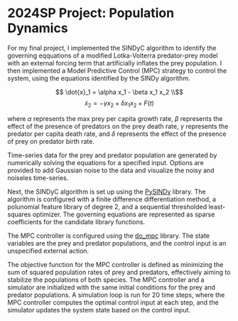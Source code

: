 # 2024SP Project: Population Dynamics

For my final project, I implemented the SINDyC algorithm to identify the governing eqquations of a modified Lotka-Volterra predator-prey model with an external forcing term that artificially inflates the prey population. I then implemented a Model Predictive Control (MPC) strategy to control the system, using the equations identified by the SINDy algorithm.

$$
\dot{x}_1 = \alpha x_1 - \beta x_1 x_2 \\$$ $$
\dot{x}_2 = -\gamma x_2 + \delta x_1 x_2 + F(t)
$$

where $\alpha$ represents the max prey per capita growth rate, $\beta$ represents the effect of the presence of predators on the prey death rate, $\gamma$ represents the predator per capita death rate, and $\delta$ represents the effect of the presence of prey on predator birth rate.

Time-series data for the prey and predator population are generated by numerically solving the equations for a specified input. Options are provided to add Gaussian noise to the data and visualize the noisy and noiseles time-series.

Next, the SINDyC algorithm is set up using the [PySINDy](https://pysindy.readthedocs.io/en/latest/) library. The algorithm is configured with a finite difference differentiation method, a polunomial feature library of degree 2, and a sequential thresholded least-squares optimizer. The governing equations are represented as sparse coefficients for the candidate library functions.

The MPC controller is configured using the [do_mpc](https://www.do-mpc.com/en/latest/) library. The state variables are the prey and predator populations, and the control input is an unspecified external action.

The objective function for the MPC controller is defined as minimizing the sum of squared population rates of prey and predators, effectively aiming to stabilize the populations of both species. The MPC controller and a simulator are initialized with the same initial conditions for the prey and predator populations. A simulation loop is run for 20 time steps, where the MPC controller computes the optimal control input at each step, and the simulator updates the system state based on the control input.